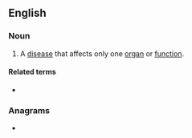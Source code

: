 ==English==

===Noun===
{{en-noun|monopathies}}

# {{lb|en|medicine}} A [[disease]] that affects only one [[organ]] or [[function]].

====Related terms====
* {{l|en|monopathic}}

===Anagrams===
* {{l|en|taphonomy}}